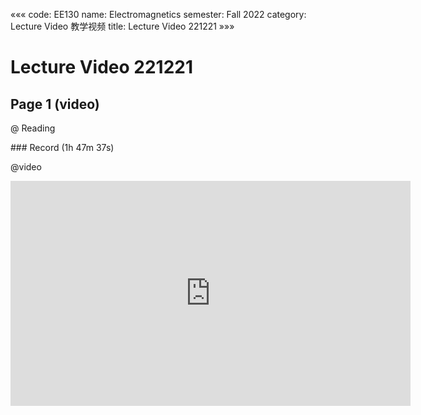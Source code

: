 «««
code: EE130
name: Electromagnetics
semester: Fall 2022
category: Lecture Video 教学视频
title: Lecture Video 221221
»»»

# Lecture Video 221221

## Page 1 (video)

@ Reading

<div class="markdown-body">
### Record (1h 47m 37s)
</div>

@video

<iframe src="https://sbbrisk.com/e/9t05pxsdmynq.html" frameborder=0 marginwidth=0 marginheight=0 scrolling=no width=640 height=360 allowfullscreen></iframe>
